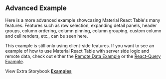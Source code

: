 
<Head>
  <title>Advanced Example - Material React Table V1 Docs</title>
  <meta
    name="description"
    content="Advanced Material React Table Example with pagination, filtering, sorting, selection, detail panels, column ordering, pinning, custom toolbars, and more"
  />
  <meta property="og:title" content="Advanced Material React Table Example" />
  <meta
    property="og:description"
    content="Learn how to take advantage of advanced MRT features, suc as pagination, filtering, sorting, selection, detail panels, column ordering, pinning, custom toolbars, and more"
  />
</Head>

## Advanced Example

Here is a more advanced example showcasing Material React Table's many features. Features such as row selection, expanding detail panels, header groups, column ordering, column pinning, column grouping, custom column and cell renders, etc., can be seen here.

This example is still only using client-side features. If you want to see an example of how to use Material React Table with server side logic and remote data, check out either the [Remote&nbsp;Data&nbsp;Example](/docs/examples/remote) or the [React-Query Example](/docs/examples/react-query).

<Example />

View Extra Storybook **[Examples](https://www.material-react-table.dev/?path=/story/prop-playground--maximum-features)**
